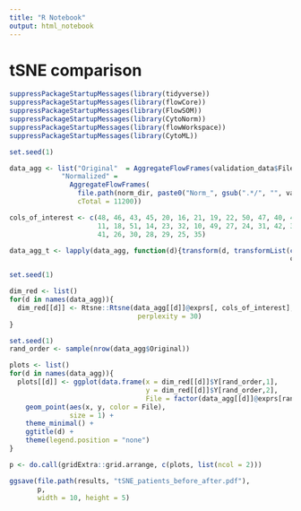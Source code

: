 ```yaml
---
title: "R Notebook"
output: html_notebook
---
```


# tSNE comparison 

```r
suppressPackageStartupMessages(library(tidyverse))
suppressPackageStartupMessages(library(flowCore))
suppressPackageStartupMessages(library(FlowSOM))
suppressPackageStartupMessages(library(CytoNorm))
suppressPackageStartupMessages(library(flowWorkspace))
suppressPackageStartupMessages(library(CytoML))
```

```r
set.seed(1)

data_agg <- list("Original"  = AggregateFlowFrames(validation_data$File, 11200),
             "Normalized" = 
               AggregateFlowFrames(
                 file.path(norm_dir, paste0("Norm_", gsub(".*/", "", validation_data$File))),
                 cTotal = 11200))
```


```r
cols_of_interest <- c(48, 46, 43, 45, 20, 16, 21, 19, 22, 50, 47, 40, 44, 33, 17,
                      11, 18, 51, 14, 23, 32, 10, 49, 27, 24, 31, 42, 37, 39, 34, 
                      41, 26, 30, 28, 29, 25, 35)
```

```r
data_agg_t <- lapply(data_agg, function(d){transform(d, transformList(colnames(d)[cols_of_interest],
                                                                      cytofTransform))})
```

```r
set.seed(1)

dim_red <- list()
for(d in names(data_agg)){
  dim_red[[d]] <- Rtsne::Rtsne(data_agg[[d]]@exprs[, cols_of_interest],
                                perplexity = 30)
}
```

```r
set.seed(1)
rand_order <- sample(nrow(data_agg$Original))

plots <- list()
for(d in names(data_agg)){
  plots[[d]] <- ggplot(data.frame(x = dim_red[[d]]$Y[rand_order,1], 
                                  y = dim_red[[d]]$Y[rand_order,2],
                                  File = factor(data_agg[[d]]@exprs[rand_order,"File"]))) +
    geom_point(aes(x, y, color = File), 
               size = 1) + 
    theme_minimal() +
    ggtitle(d) +
    theme(legend.position = "none")
}

p <- do.call(gridExtra::grid.arrange, c(plots, list(ncol = 2)))

ggsave(file.path(results, "tSNE_patients_before_after.pdf"),
       p,
       width = 10, height = 5)

```